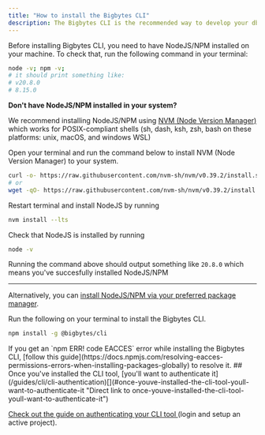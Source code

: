 ```yaml
---
title: "How to install the Bigbytes CLI"
description: The Bigbytes CLI is the recommended way to develop your dbt + Bigbytes project. It makes development faster and easier, as well as giving you options for building more powerful automation to manage your Bigbytes instance.
---
```


Before installing Bigbytes CLI, you need to have NodeJS/NPM installed on your machine. To check that, run the following command in your terminal:

```bash
node -v; npm -v;
# it should print something like:
# v20.8.0
# 8.15.0

```

**Don't have NodeJS/NPM installed in your system?**

We recommend installing NodeJS/NPM using [NVM (Node Version Manager)](https://github.com/nvm-sh/nvm#install--update-script) which works for POSIX-compliant shells (sh, dash, ksh, zsh, bash on these platforms: unix, macOS, and windows WSL)

Open your terminal and run the command below to install NVM (Node Version Manager) to your system.

```bash
curl -o- https://raw.githubusercontent.com/nvm-sh/nvm/v0.39.2/install.sh | bash
# or
wget -qO- https://raw.githubusercontent.com/nvm-sh/nvm/v0.39.2/install.sh | bash

```

Restart terminal and install NodeJS by running

```bash
nvm install --lts

```

Check that NodeJS is installed by running

```bash
node -v

```

Running the command above should output something like `20.8.0` which means you've succesfully installed NodeJS/NPM <Icon icon="party-horn" iconType="solid"/>

---

Alternatively, you can [install NodeJS/NPM via your preferred package manager](https://nodejs.org/en/download/package-manager/).

Run the following on your terminal to install the Bigbytes CLI.

```bash
npm install -g @bigbytes/cli

```


<Info>
If you get an `npm ERR! code EACCES` error while installing the Bigbytes CLI, [follow this guide](https://docs.npmjs.com/resolving-eacces-permissions-errors-when-installing-packages-globally) to resolve it.
</Info>
## Once you've installed the CLI tool, [you'll want to authenticate it](/guides/cli/cli-authentication)[](#once-youve-installed-the-cli-tool-youll-want-to-authenticate-it "Direct link to once-youve-installed-the-cli-tool-youll-want-to-authenticate-it")

[Check out the guide on authenticating your CLI tool ](/guides/cli/cli-authentication)(login and setup an active project).
